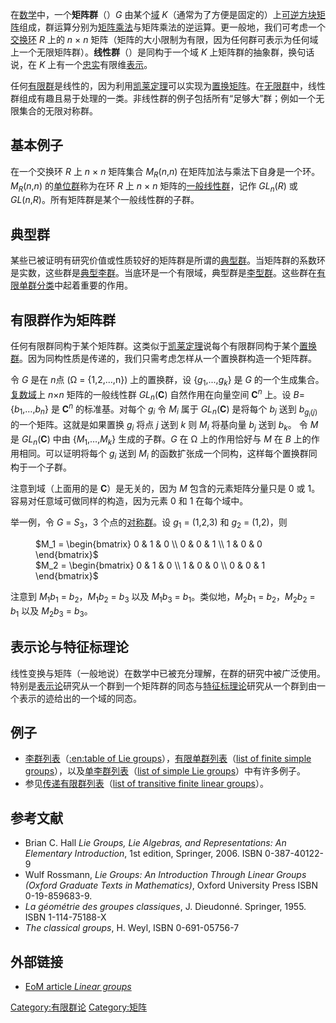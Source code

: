 {{Link style|time=2015-12-12T03:12:02+00:00}}
{{NoteTA
|G1 = Math
|1 = zh-cn:域; zh-tw:體;
}}
在[[数学|数学]]中，一个'''矩阵群'''（{{lang|en|matrix group}}）''G'' 由某个[[体_(数学)|域]] ''K''（通常为了方便是固定的）上[[可逆矩阵|可逆]][[方块矩阵|方块矩阵]]组成，群运算分别为[[矩阵乘法|矩阵乘法]]与矩阵乘法的逆运算。更一般地，我们可考虑一个[[交换环|交换环]] ''R'' 上的 ''n'' × ''n'' 矩阵（矩阵的大小限制为有限，因为任何群可表示为任何域上一个无限矩阵群）。'''线性群'''（{{lang|en|linear group}}）是同构于一个域 ''K'' 上矩阵群的抽象群，换句话说，在 ''K'' 上有一个[[忠实表示|忠实]]有限维[[群表示|表示]]。

任何[[有限群|有限群]]是线性的，因为利用[[凯莱定理|凯莱定理]]可以实现为[[置换矩阵|置换矩阵]]。在[[无限群论|无限群]]中，线性群组成有趣且易于处理的一类。非线性群的例子包括所有“足够大”群；例如一个无限集合的无限对称群。

==基本例子==

在一个交换环 ''R'' 上 ''n'' × ''n'' 矩阵集合 ''M''<sub>''R''</sub>(''n'',''n'') 在矩阵加法与乘法下自身是一个环。 ''M''<sub>''R''</sub>(''n'',''n'') 的[[单位群|单位群]]称为在环 ''R'' 上 ''n'' × ''n'' 矩阵的[[一般线性群|一般线性群]]，记作 ''GL''<sub>''n''</sub>(''R'') 或 ''GL''(''n'',''R'')。所有矩阵群是某个一般线性群的子群。

== 典型群 ==
{{main|典型群}}
某些已被证明有研究价值或性质较好的矩阵群是所谓的[[典型群|典型群]]。当矩阵群的系数环是实数，这些群是[[典型李群|典型李群]]。当底环是一个有限域，典型群是[[李型群|李型群]]。这些群在[[有限单群分类|有限单群分类]]中起着重要的作用。

== 有限群作为矩阵群 ==

任何有限群同构于某个矩阵群。这类似于[[凯莱定理|凯莱定理]]说每个有限群同构于某个[[置换群|置换群]]。因为同构性质是传递的，我们只需考虑怎样从一个置换群构造一个矩阵群。

令 ''G'' 是在 ''n''点 (Ω = {1,2,…,n}) 上的置换群，设 {''g''<sub>1</sub>,...,''g''<sub>''k''</sub>} 是 ''G'' 的一个生成集合。[[复数_(数学)|复数域]]上 ''n''×''n'' 矩阵的一般线性群 ''GL''<sub>''n''</sub>('''C''') 自然作用在向量空间 '''C'''<sup>''n''</sup> 上。设 ''B''={''b''<sub>1</sub>,…,''b''<sub>''n''</sub>} 是  '''C'''<sup>''n''</sup> 的标准基。对每个 ''g''<sub>''i''</sub> 令 ''M''<sub>''i''</sub> 属于 ''GL''<sub>''n''</sub>('''C''') 是将每个 ''b''<sub>''j''</sub> 送到 ''b''<sub>''g''<sub>''i''</sub>(''j'')</sub> 的一个矩阵。这就是如果置换 ''g''<sub>''i''</sub> 将点 ''j'' 送到 ''k'' 则 ''M''<sub>''i''</sub> 将基向量 ''b''<sub>''j''</sub> 送到 ''b''<sub>''k''</sub>。  令 ''M'' 是 ''GL''<sub>''n''</sub>('''C''') 中由 {''M''<sub>1</sub>,…,''M''<sub>''k''</sub>} 生成的子群。''G'' 在 Ω 上的作用恰好与 ''M'' 在 ''B'' 上的作用相同。可以证明将每个 ''g''<sub>''i''</sub> 送到 ''M''<sub>''i''</sub> 的函数扩张成一个同构，这样每个置换群同构于一个子群。

注意到域（上面用的是 '''C'''）是无关的，因为 ''M'' 包含的元素矩阵分量只是 0 或 1。容易对任意域可做同样的构造，因为元素 0 和 1 在每个域中。

举一例，令 ''G'' = ''S''<sub>3</sub>，3 个点的[[对称群|对称群]]。设 ''g''<sub>1</sub> = (1,2,3) 和 ''g''<sub>2</sub> = (1,2)，则

: <math>
M_1 = \begin{bmatrix}
0 & 1 & 0 \\
0 & 0 & 1 \\
1 & 0 & 0 \end{bmatrix}
</math>
: <math>
M_2 = \begin{bmatrix}
0 & 1 & 0 \\
1 & 0 & 0 \\
0 & 0 & 1 \end{bmatrix}
</math>

注意到 ''M''<sub>1</sub>''b''<sub>1</sub> = ''b''<sub>2</sub>，''M''<sub>1</sub>''b''<sub>2</sub> = ''b''<sub>3</sub> 以及 ''M''<sub>1</sub>''b''<sub>3</sub> = ''b''<sub>1</sub>。类似地，''M''<sub>2</sub>''b''<sub>1</sub> = ''b''<sub>2</sub>，''M''<sub>2</sub>''b''<sub>2</sub> = ''b''<sub>1</sub> 以及 ''M''<sub>2</sub>''b''<sub>3</sub> = ''b''<sub>3</sub>。

== 表示论与特征标理论 ==

线性变换与矩阵（一般地说）在数学中已被充分理解，在群的研究中被广泛使用。特别是[[群表示|表示论]]研究从一个群到一个矩阵群的同态与[[特征标理论|特征标理论]]研究从一个群到由一个表示的迹给出的一个域的同态。

== 例子 ==

* [[李群列表|李群列表]]（[[:en:table_of_Lie_groups|:en:table of Lie groups]]），[[有限单群列表|有限单群列表]]（[[:en:list_of_finite_simple_groups|list of finite simple groups]]），以及[[单李群列表|单李群列表]]（[[:en:list_of_simple_Lie_groups|list of simple Lie groups]]）中有许多例子。
* 参见[[传递有限群列表|传递有限群列表]]（[[:en:list_of_transitive_finite_linear_groups|list of transitive finite linear groups]]）。

==参考文献==
* Brian C. Hall ''Lie Groups, Lie Algebras, and Representations: An Elementary Introduction'', 1st edition, Springer, 2006. ISBN 0-387-40122-9
*Wulf Rossmann, ''Lie Groups: An Introduction Through Linear Groups (Oxford Graduate Texts in Mathematics)'', Oxford University Press ISBN 0-19-859683-9.
*''La géométrie des groupes classiques'', J. Dieudonné. Springer, 1955. ISBN 1-114-75188-X
*''The classical groups'', H. Weyl, ISBN 0-691-05756-7

==外部链接==
*[http://eom.springer.de/L/l059250.htm EoM article ''Linear groups''] {{Wayback|url=http://eom.springer.de/L/l059250.htm |date=20091201183212 }}

[[Category:有限群论|Category:有限群论]]
[[Category:矩阵|Category:矩阵]]
